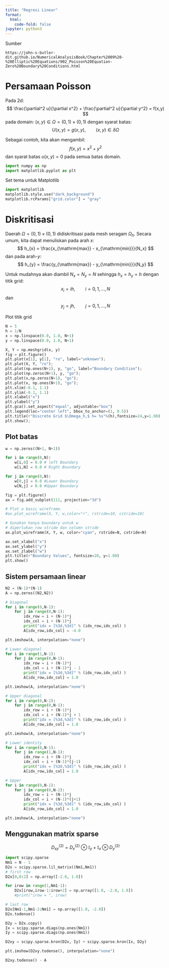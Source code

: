 ```yaml
---
title: "Regresi Linear"
format:
  html:
    code-fold: false
jupyter: python3
---
```


Sumber
```
https://john-s-butler-dit.github.io/NumericalAnalysisBook/Chapter%2009%20-%20Elliptic%20Equations/902_Poisson%20Equation-Zero%20Boundary%20Conditions.html
```

# Persamaan Poisson

Pada 2d:
$$
\frac{\partial^2 u}{\partial x^2} + \frac{\partial^2 u}{\partial y^2} = f(x,y)
$$
pada domain: $(x,y) \in \Omega = (0,1) \times (0,1)$
dengan syarat batas:
$$
U(x,y) = g(x,y), \qquad (x,y) \in \delta\Omega
$$ 

Sebagai contoh, kita akan mengambil:
$$
f(x,y) = x^2 + y^2
$$
dan syarat batas $u(x,y) = 0$ pada semua batas domain.


```python
import numpy as np
import matplotlib.pyplot as plt
```

Set tema untuk Matplotlib
```python
import matplotlib
matplotlib.style.use("dark_background")
matplotlib.rcParams["grid.color"] = "gray"
```


# Diskritisasi

Daerah $\Omega = (0,1) \times (0,1)$ didiskritisasi pada mesh seragam $\Omega_{h}$.
Secara umum, kita dapat menuliskan pada arah $x$:
$$
h_{x} = \frac{x_{\mathrm{max}} - x_{\mathrm{min}}}{N_x}
$$
dan pada arah-$y$:
$$
h_{y} = \frac{y_{\mathrm{max}} - y_{\mathrm{min}}}{N_y}
$$

Untuk mudahnya akan diambil $N_x = N_y = N$ sehingga $h_x = h_y = h$
dengan titik grid:
$$
x_{i} = ih, \qquad i = 0,1,\ldots,N
$$
dan
$$
y_{j} = jh, \qquad j = 0,1,\ldots,N
$$

Plot titik grid
```python
N = 5
h = 1/N
x = np.linspace(0.0, 1.0, N+1)
y = np.linspace(0.0, 1.0, N+1)

X, Y = np.meshgrid(x, y)
fig = plt.figure()
plt.plot(x[1], y[1], "ro", label="unknown");
plt.plot(X, Y, "ro");
plt.plot(np.ones(N+1), y, "go", label="Boundary Condition");
plt.plot(np.zeros(N+1), y, "go");
plt.plot(x,np.zeros(N+1), "go");
plt.plot(x, np.ones(N+1), "go");
plt.xlim(-0.1, 1.1)
plt.ylim(-0.1, 1.1)
plt.xlabel("x")
plt.ylabel("y")
plt.gca().set_aspect("equal", adjustable="box")
plt.legend(loc="center left", bbox_to_anchor=(1, 0.5))
plt.title(r"Discrete Grid $\Omega_h,$ h= %s"%(h),fontsize=24,y=1.08)
plt.show();
```

## Plot batas

```python
w = np.zeros((N+1, N+1))

for i in range(0,N):
    w[i,0] = 0.0 # left Boundary
    w[i,N] = 0.0 # Right Boundary

for j in range(0,N):
    w[0,j] = 0.0 #Lower Boundary
    w[N,j] = 0.0 #Upper Boundary

fig = plt.figure()
ax = fig.add_subplot(111, projection="3d")

# Plot a basic wireframe.
#ax.plot_wireframe(X, Y, w,color="r", rstride=10, cstride=10)

# Gunakan hanya boundary untuk w
# diperlukan row stride dan column stride
ax.plot_wireframe(X, Y, w, color="cyan", rstride=N, cstride=N)

ax.set_xlabel("x")
ax.set_ylabel("y")
ax.set_zlabel("w")
plt.title(r"Boundary Values", fontsize=20, y=1.08)
plt.show()
```


## Sistem persamaan linear

```python
N2 = (N-1)*(N-1)
A = np.zeros((N2,N2))

# Diagonal            
for i in range(0,N-1):
    for j in range(0,N-1):
        idx_row = i + (N-1)*j
        idx_col = i + (N-1)*j
        print("idx = [%3d,%3d]" % (idx_row,idx_col) )
        A[idx_row,idx_col] = -4.0

plt.imshow(A, interpolation="none")
```

```python
# Lower diagonal
for i in range(1,N-1):
    for j in range(0,N-1):
        idx_row = i + (N-1)*j
        idx_col = i + (N-1)*j - 1
        print("idx = [%3d,%3d]" % (idx_row,idx_col) )
        A[idx_row,idx_col] = 1.0

plt.imshow(A, interpolation="none")
```

```python
# Upper diagonal
for i in range(0,N-2):
    for j in range(0,N-1):
        idx_row = i + (N-1)*j
        idx_col = i + (N-1)*j + 1
        print("idx = [%3d,%3d]" % (idx_row,idx_col) )
        A[idx_row,idx_col] = 1.0

plt.imshow(A, interpolation="none")
```

```python
# Lower identity
for i in range(0,N-1):
    for j in range(1,N-1):
        idx_row = i + (N-1)*j
        idx_col = i + (N-1)*(j-1)
        print("idx = [%3d,%3d]" % (idx_row,idx_col) )
        A[idx_row,idx_col] = 1.0

# Upper
for i in range(0,N-1):
    for j in range(0,N-2):
        idx_row = i + (N-1)*j
        idx_col = i + (N-1)*(j+1)
        print("idx = [%3d,%3d]" % (idx_row,idx_col) )
        A[idx_row,idx_col] = 1.0

plt.imshow(A, interpolation="none")
```


## Menggunakan matrix sparse

$$
D^{(2)}_{xy} = D^{(2)}_{x} \otimes \mathbb{I}_{y} + \mathbb{I}_{x} \otimes D^{(2)}_{y} 
$$

```python
import scipy.sparse
Nm1 = N - 1 
D2x = scipy.sparse.lil_matrix((Nm1,Nm1))
# first row
D2x[0,0:2] = np.array([-2.0, 1.0])

for irow in range(1,Nm1-1):
    D2x[irow,irow-1:irow+2] = np.array([1.0, -2.0, 1.0])
    #print("irow = ", irow)

# last row
D2x[Nm1-1,Nm1-2:Nm1] = np.array([1.0, -2.0])
D2x.todense()
```

```python
D2y = D2x.copy()
Ix = scipy.sparse.diags(np.ones(Nm1))
Iy = scipy.sparse.diags(np.ones(Nm1))

D2xy = scipy.sparse.kron(D2x, Iy) + scipy.sparse.kron(Ix, D2y)

plt.imshow(D2xy.todense(), interpolation="none")
```

```python
D2xy.todense() - A
```